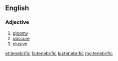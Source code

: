 ==English==

===Adjective===
{{en-adj}}

# [[gloomy]]
# [[obscure]]
# [[elusive]]

[[et:tenebrific]]
[[fa:tenebrific]]
[[ku:tenebrific]]
[[mg:tenebrific]]